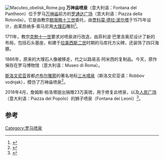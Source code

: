 [[File:Macuteo_obelisk_Rome.jpg|thumb]]
'''万神庙喷泉'''（意大利语：Fontana del Pantheon）位于罗马[[万神庙|万神庙]]前方的[[罗通达广场|罗通达广场]]（意大利语：Piazza della Rotonda）。它是由教宗[[额我略十三世|额我略十三世]]委托，由[[贾科莫·德拉·波尔塔|贾科莫·德拉·波尔塔]]于1575年设计，由莱昂纳多·索马尼用[[大理石|大理石]]雕刻<ref>{{cite news|url=https://www.wantedinrome.com/news/as-roma-chairman-to-restore-pantheon-fountain.html|title=AS Roma chairman to restore Pantheon fountain|date=2018-04-12|access-date=2019-05-22|magazine=Wanted in Rome|archive-date=2018-09-08|archive-url=https://web.archive.org/web/20180908000049/https://www.wantedinrome.com/news/as-roma-chairman-to-restore-pantheon-fountain.html|dead-url=no}}</ref>。

1711年，教宗[[克勉十一世|克勉十一世]]要求对喷泉进行改造，由菲利波·巴里吉奥尼设计了新的布局，包括石头基座，和建于[[拉美西斯二世|拉美西斯二世]]时期的马库托方尖碑，还装饰了四只海豚。

1886年，原来的大理石人像被移走，代之以路易吉·阿米西的复制品。今天，原作保存在罗马博物馆（意大利语：Museo di Roma）。

[[斯洛文尼亚|斯洛文尼亚]]首都[[卢布尔雅那|卢布尔雅那]]的著名地标[[三水噴泉|三水噴泉]]（斯洛文尼亚语：Robbov vodnjak），模仿了万神庙喷泉<ref name="NG2010">{{cite web |url=http://www.ng-slo.si/en/default.asp?k=razstava_dogodek&rid=281 |title=The Robba Fountain: The Story of the City's Symbol |first=Marja |last=Lorenčak Kiker |year=2010 |accessdate=2013-01-25 |archive-date=2013-04-18 |archive-url=https://archive.today/20130418171424/http://www.ng-slo.si/en/default.asp?k=razstava_dogodek&rid=281 |dead-url=no }}</ref>。

2018年4月，詹姆斯·帕洛塔提出捐赠23万英镑，用于修复此喷泉，以及[[人民广场_(罗马)|人民广场]]（意大利语：Piazza del Popolo）的狮子喷泉（Fontana dei Leoni）<ref>{{cite news |url=https://www.thelocal.it/20180411/roma-owner-james-pallotta-fined-rome-fountain-roma-barcelona |title=Overjoyed AS Roma owner James Pallotta apologizes for frolicking in Rome fountain |work=The Local Italy |date=2018-04-11 |access-date=2019-05-22 |archive-date=2018-06-15 |archive-url=https://web.archive.org/web/20180615162342/https://www.thelocal.it/20180411/roma-owner-james-pallotta-fined-rome-fountain-roma-barcelona |dead-url=no }}</ref>。

==参考==
{{reflist}}
{{罗马地标}}
{{coord|41|53|57.15|N|12|28|36|E|region:IT_type:landmark|display=title}}
[[Category:罗马喷泉|Category:罗马喷泉]]